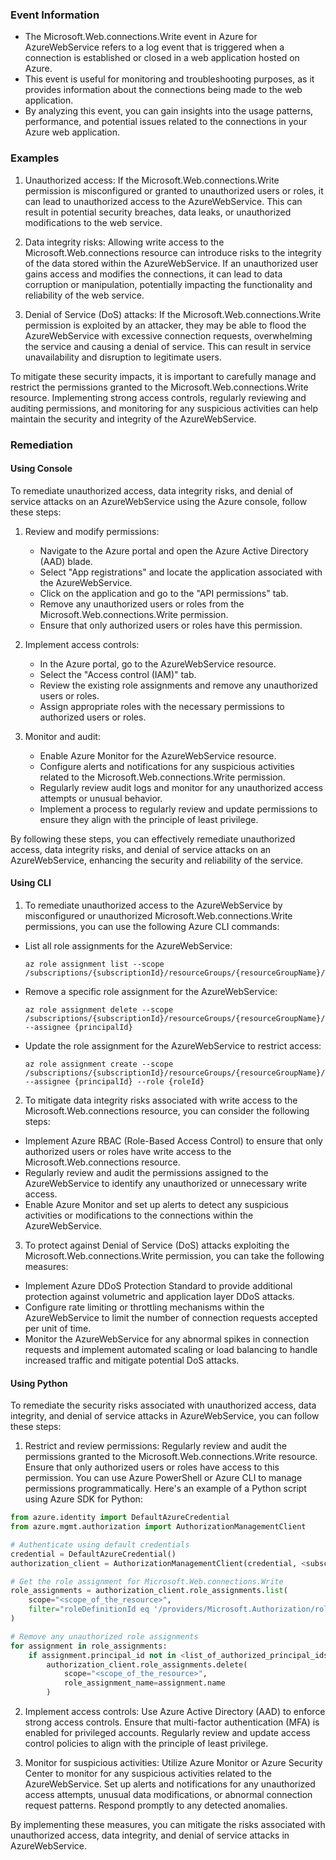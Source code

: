 
### Event Information

- The Microsoft.Web.connections.Write event in Azure for AzureWebService refers to a log event that is triggered when a connection is established or closed in a web application hosted on Azure.
- This event is useful for monitoring and troubleshooting purposes, as it provides information about the connections being made to the web application.
- By analyzing this event, you can gain insights into the usage patterns, performance, and potential issues related to the connections in your Azure web application.


### Examples

1. Unauthorized access: If the Microsoft.Web.connections.Write permission is misconfigured or granted to unauthorized users or roles, it can lead to unauthorized access to the AzureWebService. This can result in potential security breaches, data leaks, or unauthorized modifications to the web service.

2. Data integrity risks: Allowing write access to the Microsoft.Web.connections resource can introduce risks to the integrity of the data stored within the AzureWebService. If an unauthorized user gains access and modifies the connections, it can lead to data corruption or manipulation, potentially impacting the functionality and reliability of the web service.

3. Denial of Service (DoS) attacks: If the Microsoft.Web.connections.Write permission is exploited by an attacker, they may be able to flood the AzureWebService with excessive connection requests, overwhelming the service and causing a denial of service. This can result in service unavailability and disruption to legitimate users.

To mitigate these security impacts, it is important to carefully manage and restrict the permissions granted to the Microsoft.Web.connections.Write resource. Implementing strong access controls, regularly reviewing and auditing permissions, and monitoring for any suspicious activities can help maintain the security and integrity of the AzureWebService.

### Remediation

#### Using Console

To remediate unauthorized access, data integrity risks, and denial of service attacks on an AzureWebService using the Azure console, follow these steps:

1. Review and modify permissions:
   - Navigate to the Azure portal and open the Azure Active Directory (AAD) blade.
   - Select "App registrations" and locate the application associated with the AzureWebService.
   - Click on the application and go to the "API permissions" tab.
   - Remove any unauthorized users or roles from the Microsoft.Web.connections.Write permission.
   - Ensure that only authorized users or roles have this permission.

2. Implement access controls:
   - In the Azure portal, go to the AzureWebService resource.
   - Select the "Access control (IAM)" tab.
   - Review the existing role assignments and remove any unauthorized users or roles.
   - Assign appropriate roles with the necessary permissions to authorized users or roles.

3. Monitor and audit:
   - Enable Azure Monitor for the AzureWebService resource.
   - Configure alerts and notifications for any suspicious activities related to the Microsoft.Web.connections.Write permission.
   - Regularly review audit logs and monitor for any unauthorized access attempts or unusual behavior.
   - Implement a process to regularly review and update permissions to ensure they align with the principle of least privilege.

By following these steps, you can effectively remediate unauthorized access, data integrity risks, and denial of service attacks on an AzureWebService, enhancing the security and reliability of the service.

#### Using CLI

1. To remediate unauthorized access to the AzureWebService by misconfigured or unauthorized Microsoft.Web.connections.Write permissions, you can use the following Azure CLI commands:

- List all role assignments for the AzureWebService:
  ```
  az role assignment list --scope /subscriptions/{subscriptionId}/resourceGroups/{resourceGroupName}/providers/Microsoft.Web/sites/{webAppName}
  ```

- Remove a specific role assignment for the AzureWebService:
  ```
  az role assignment delete --scope /subscriptions/{subscriptionId}/resourceGroups/{resourceGroupName}/providers/Microsoft.Web/sites/{webAppName} --assignee {principalId}
  ```

- Update the role assignment for the AzureWebService to restrict access:
  ```
  az role assignment create --scope /subscriptions/{subscriptionId}/resourceGroups/{resourceGroupName}/providers/Microsoft.Web/sites/{webAppName} --assignee {principalId} --role {roleId}
  ```

2. To mitigate data integrity risks associated with write access to the Microsoft.Web.connections resource, you can consider the following steps:

- Implement Azure RBAC (Role-Based Access Control) to ensure that only authorized users or roles have write access to the Microsoft.Web.connections resource.
- Regularly review and audit the permissions assigned to the AzureWebService to identify any unauthorized or unnecessary write access.
- Enable Azure Monitor and set up alerts to detect any suspicious activities or modifications to the connections within the AzureWebService.

3. To protect against Denial of Service (DoS) attacks exploiting the Microsoft.Web.connections.Write permission, you can take the following measures:

- Implement Azure DDoS Protection Standard to provide additional protection against volumetric and application layer DDoS attacks.
- Configure rate limiting or throttling mechanisms within the AzureWebService to limit the number of connection requests accepted per unit of time.
- Monitor the AzureWebService for any abnormal spikes in connection requests and implement automated scaling or load balancing to handle increased traffic and mitigate potential DoS attacks.

#### Using Python

To remediate the security risks associated with unauthorized access, data integrity, and denial of service attacks in AzureWebService, you can follow these steps:

1. Restrict and review permissions: Regularly review and audit the permissions granted to the Microsoft.Web.connections.Write resource. Ensure that only authorized users or roles have access to this permission. You can use Azure PowerShell or Azure CLI to manage permissions programmatically. Here's an example of a Python script using Azure SDK for Python:

```python
from azure.identity import DefaultAzureCredential
from azure.mgmt.authorization import AuthorizationManagementClient

# Authenticate using default credentials
credential = DefaultAzureCredential()
authorization_client = AuthorizationManagementClient(credential, <subscription_id>)

# Get the role assignment for Microsoft.Web.connections.Write
role_assignments = authorization_client.role_assignments.list(
    scope="<scope_of_the_resource>",
    filter="roleDefinitionId eq '/providers/Microsoft.Authorization/roleDefinitions/<role_definition_id>'"
)

# Remove any unauthorized role assignments
for assignment in role_assignments:
    if assignment.principal_id not in <list_of_authorized_principal_ids>:
        authorization_client.role_assignments.delete(
            scope="<scope_of_the_resource>",
            role_assignment_name=assignment.name
        )
```

2. Implement access controls: Use Azure Active Directory (AAD) to enforce strong access controls. Ensure that multi-factor authentication (MFA) is enabled for privileged accounts. Regularly review and update access control policies to align with the principle of least privilege.

3. Monitor for suspicious activities: Utilize Azure Monitor or Azure Security Center to monitor for any suspicious activities related to the AzureWebService. Set up alerts and notifications for any unauthorized access attempts, unusual data modifications, or abnormal connection request patterns. Respond promptly to any detected anomalies.

By implementing these measures, you can mitigate the risks associated with unauthorized access, data integrity, and denial of service attacks in AzureWebService.

